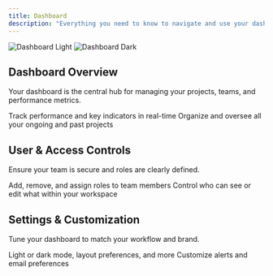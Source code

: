 ```yaml
---
title: Dashboard
description: "Everything you need to know to navigate and use your dashboard"
---
```


<img
  className="block dark:hidden"
  src="/images/dashboard-light.png"
  alt="Dashboard Light"
/>
<img
  className="hidden dark:block"
  src="/images/dashboard-dark.png"
  alt="Dashboard Dark"
/>

## Dashboard Overview

Your dashboard is the central hub for managing your projects, teams, and performance metrics.

<CardGroup cols={2}>
  <Card
    title="Analytics View"
    icon="chart-line"
    href="/dashboard/analytics"
  >
    Track performance and key indicators in real-time
  </Card>
  <Card
    title="Manage Projects"
    icon="folder"
    href="/dashboard/projects"
  >
    Organize and oversee all your ongoing and past projects
  </Card>
</CardGroup>

## User & Access Controls

Ensure your team is secure and roles are clearly defined.

<CardGroup cols={2}>
  <Card
    title="User Management"
    icon="users"
    href="/dashboard/users"
  >
    Add, remove, and assign roles to team members
  </Card>
  <Card
    title="Permissions"
    icon="lock"
    href="/dashboard/permissions"
  >
    Control who can see or edit what within your workspace
  </Card>
</CardGroup>

## Settings & Customization

Tune your dashboard to match your workflow and brand.

<CardGroup cols={2}>
  <Card
    title="Theme Settings"
    icon="palette"
    href="/dashboard/settings/theme"
  >
    Light or dark mode, layout preferences, and more
  </Card>
  <Card
    title="Notifications"
    icon="bell"
    href="/dashboard/settings/notifications"
  >
    Customize alerts and email preferences
  </Card>
</CardGroup>
